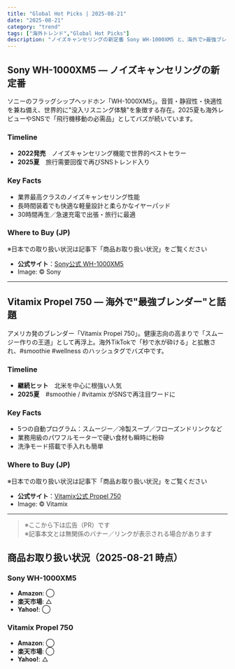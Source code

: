 ```yaml
---
title: "Global Hot Picks | 2025-08-21"
date: "2025-08-21"
category: "trend"
tags: ["海外トレンド","Global Hot Picks"]
description: "ノイズキャンセリングの新定番 Sony WH-1000XM5 と、海外で>最強ブレンダー<と話題の Vitamix Propel 750 をピックアップ。旅行・健康志向で再注目の2選。"
---
```


## Sony WH-1000XM5 — ノイズキャンセリングの新定番
ソニーのフラッグシップヘッドホン「WH-1000XM5」。音質・静寂性・快適性を兼ね備え、世界的に"没入リスニング体験"を象徴する存在。2025夏も海外レビューやSNSで「飛行機移動の必需品」としてバズが続いています。

### Timeline
- **2022発売**　ノイズキャンセリング機能で世界的ベストセラー  
- **2025夏**　旅行需要回復で再びSNSトレンド入り

### Key Facts
- 業界最高クラスのノイズキャンセリング性能  
- 長時間装着でも快適な軽量設計と柔らかなイヤーパッド  
- 30時間再生／急速充電で出張・旅行に最適  

### Where to Buy (JP)
※日本での取り扱い状況は記事下「商品お取り扱い状況」をご覧ください  
- **公式サイト**：[Sony公式 WH-1000XM5](https://www.sony.jp/headphone/products/WH-1000XM5/)  
- Image: © Sony

---

## Vitamix Propel 750 — 海外で"最強ブレンダー"と話題
アメリカ発のブレンダー「Vitamix Propel 750」。健康志向の高まりで「スムージー作りの王道」として再浮上。海外TikTokで「秒で氷が砕ける」と拡散され、#smoothie #wellness のハッシュタグでバズ中です。

### Timeline
- **継続ヒット**　北米を中心に根強い人気  
- **2025夏**　#smoothie / #vitamix がSNSで再注目ワードに  

### Key Facts
- 5つの自動プログラム：スムージー／冷製スープ／フローズンドリンクなど  
- 業務用級のパワフルモーターで硬い食材も瞬時に粉砕  
- 洗浄モード搭載で手入れも簡単  

### Where to Buy (JP)
※日本での取り扱い状況は記事下「商品お取り扱い状況」をご覧ください  
- **公式サイト**：[Vitamix公式 Propel 750](https://www.vitamix.com/vr/ja_jp/sitebuilder/vitamix-propel-series-750)  
- Image: © Vitamix

---

> ※ここから下は広告（PR）です  
> ※記事本文とは無関係のバナー／リンクが表示される場合があります

## 商品お取り扱い状況（2025-08-21 時点）

### Sony WH-1000XM5
- **Amazon**: ◯  
- **楽天市場**: △  
- **Yahoo!**: ◯  

### Vitamix Propel 750
- **Amazon**: ◯  
- **楽天市場**: ◯  
- **Yahoo!**: △ 